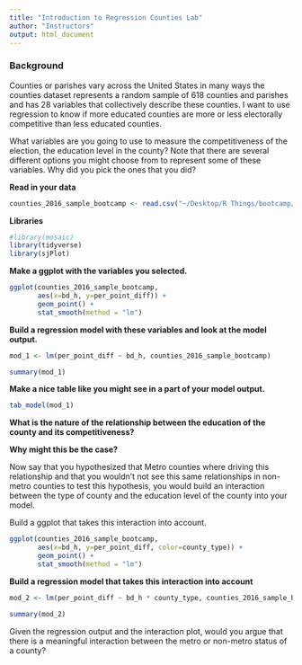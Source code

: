 ```yaml
---
title: "Introduction to Regression Counties Lab"
author: "Instructors"
output: html_document
---
```


### Background

Counties or parishes vary across the United States in many ways the counties dataset represents a random sample of 618 counties and parishes and has 28 variables that collectively describe these counties. I want to use regression to know if more educated counties are more or less electorally competitive than less educated counties.

What variables are you going to use to measure the competitiveness of the election, the education level in the county? Note that there are several different options you might choose from to represent some of these variables. Why did you pick the ones that you did? 

**Read in your data**

```r
counties_2016_sample_bootcamp <- read.csv("~/Desktop/R Things/bootcamp/day_3/counties_2016_sample_bootcamp")
```

**Libraries**

```r
#library(mosaic)
library(tidyverse)
library(sjPlot)
```

**Make a ggplot with the variables you selected.**

```r
ggplot(counties_2016_sample_bootcamp,
       aes(x=bd_h, y=per_point_diff)) +
       geom_point() +
       stat_smooth(method = "lm")
```

**Build a regression model with these variables and look at the model output.**

```r
mod_1 <- lm(per_point_diff ~ bd_h, counties_2016_sample_bootcamp)

summary(mod_1)
```

**Make a nice table like you might see in a part of your model output.**

```r
tab_model(mod_1)
```

**What is the nature of the relationship between the education of the county and its competitiveness?**

**Why might this be the case?**


Now say that you hypothesized that Metro counties where driving this relationship and that you wouldn't not see this same relationships in non-metro counties to test this hypothesis, you would build an interaction between the type of county and the education level of the county into your model.

Build a ggplot that takes this interaction into account.

```r
ggplot(counties_2016_sample_bootcamp,
       aes(x=bd_h, y=per_point_diff, color=county_type)) +
       geom_point() +
       stat_smooth(method = "lm")
```

**Build a regression model that takes this interaction into account**

```r
mod_2 <- lm(per_point_diff ~ bd_h * county_type, counties_2016_sample_bootcamp)

summary(mod_2)
```

Given the regression output and the interaction plot, would you argue that there is a meaningful interaction between the metro or non-metro status of a county?


